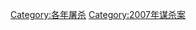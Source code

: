 {{cat topic in year| topic=屠殺| year=2007}}

[[Category:各年屠杀|Category:各年屠杀]]
[[Category:2007年谋杀案|Category:2007年谋杀案]]